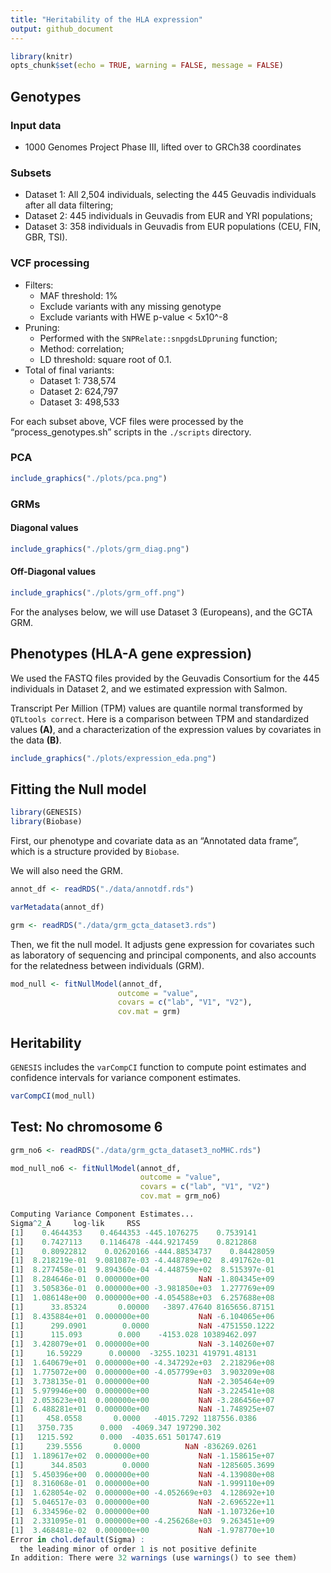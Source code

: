 ```yaml
---
title: "Heritability of the HLA expression"
output: github_document
---
```


```r
library(knitr)
opts_chunk$set(echo = TRUE, warning = FALSE, message = FALSE)
```

## Genotypes

### Input data

- 1000 Genomes Project Phase III, lifted over to GRCh38 coordinates

### Subsets

- Dataset 1: All 2,504 individuals, selecting the 445 Geuvadis individuals after all data filtering;
- Dataset 2: 445 individuals in Geuvadis from EUR and YRI populations;
- Dataset 3: 358 individuals in Geuvadis from EUR populations (CEU, FIN, GBR, TSI).

### VCF processing

- Filters:
    - MAF threshold: 1%
    - Exclude variants with any missing genotype
    - Exclude variants with HWE p-value < 5x10^-8

- Pruning:
    - Performed with the `SNPRelate::snpgdsLDpruning` function;
    - Method: correlation;
    - LD threshold: square root of 0.1.
    
- Total of final variants:
    - Dataset 1: 738,574
    - Dataset 2: 624,797
    - Dataset 3: 498,533

For each subset above, VCF files were processed by the "process_genotypes.sh" scripts in the `./scripts` directory.

### PCA

```r
include_graphics("./plots/pca.png")
```

### GRMs

#### Diagonal values

```r
include_graphics("./plots/grm_diag.png")
```

#### Off-Diagonal values

```r
include_graphics("./plots/grm_off.png")
```

For the analyses below, we will use Dataset 3 (Europeans), and the GCTA GRM.


## Phenotypes (HLA-A gene expression)

We used the FASTQ files provided by the Geuvadis Consortium for the 445 individuals in Dataset 2, and we estimated expression with Salmon.

Transcript Per Million (TPM) values are quantile normal transformed by `QTLtools correct`. Here is a comparison between TPM and standardized values **(A)**, and a characterization of the expression values by covariates in the data **(B)**.

```r
include_graphics("./plots/expression_eda.png")
```

## Fitting the Null model

```r
library(GENESIS)
library(Biobase)
```

First, our phenotype and covariate data as an “Annotated data frame”, which is a structure provided by `Biobase`.

We will also need the GRM.

```r
annot_df <- readRDS("./data/annotdf.rds")

varMetadata(annot_df)

grm <- readRDS("./data/grm_gcta_dataset3.rds")
```

Then, we fit the null model. It adjusts gene expression for covariates such as laboratory of sequencing and principal components, and also accounts for the relatedness between individuals (GRM).

```r
mod_null <- fitNullModel(annot_df,
                        outcome = "value",
                        covars = c("lab", "V1", "V2"),
                        cov.mat = grm)
```

## Heritability

`GENESIS` includes the `varCompCI` function to compute point estimates and confidence intervals for variance component estimates.

```r
varCompCI(mod_null)
```

## Test: No chromosome 6

```r
grm_no6 <- readRDS("./data/grm_gcta_dataset3_noMHC.rds")

mod_null_no6 <- fitNullModel(annot_df,
                             outcome = "value",
                             covars = c("lab", "V1", "V2")
                             cov.mat = grm_no6)

Computing Variance Component Estimates...
Sigma^2_A     log-lik     RSS
[1]    0.4644353    0.4644353 -445.1076275    0.7539141
[1]    0.7427113    0.1146478 -444.9217459    0.8212868
[1]    0.80922812    0.02620166 -444.88534737    0.84428059
[1]  8.218219e-01  9.081087e-03 -4.448789e+02  8.491762e-01
[1]  8.277458e-01  9.894360e-04 -4.448759e+02  8.515397e-01
[1]  8.284646e-01  0.000000e+00           NaN -1.804345e+09
[1]  3.505836e-01  0.000000e+00 -3.981850e+03  1.277769e+09
[1]  1.086148e+00  0.000000e+00 -4.054588e+03  6.257688e+08
[1]      33.85324       0.00000   -3897.47640 8165656.87151
[1]  8.435884e+01  0.000000e+00           NaN -6.104065e+06
[1]      299.0901        0.0000           NaN -4751550.1222
[1]      115.093        0.000    -4153.028 10389462.097
[1]  3.428079e+01  0.000000e+00           NaN -3.140260e+07
[1]     16.59229      0.00000  -3255.10231 419791.48131
[1]  1.640679e+01  0.000000e+00 -4.347292e+03  2.218296e+08
[1]  1.775072e+00  0.000000e+00 -4.057799e+03  3.903209e+08
[1]  3.738135e-01  0.000000e+00           NaN -2.305464e+09
[1]  5.979946e+00  0.000000e+00           NaN -3.224541e+08
[1]  2.053623e+01  0.000000e+00           NaN -3.286456e+07
[1]  6.488281e+01  0.000000e+00           NaN -1.748925e+07
[1]     458.0558       0.0000   -4015.7292 1187556.0386
[1]   3750.735      0.000  -4069.347 197290.302
[1]   1215.592      0.000  -4035.651 501747.619
[1]     239.5556       0.0000          NaN -836269.0261
[1]  1.189617e+02  0.000000e+00           NaN -1.158615e+07
[1]      344.8503        0.0000           NaN -1285605.3699
[1]  5.450396e+00  0.000000e+00           NaN -4.139080e+08
[1]  8.316068e-01  0.000000e+00           NaN -1.999110e+09
[1]  1.628054e-02  0.000000e+00 -4.052669e+03  4.128692e+10
[1]  5.046517e-03  0.000000e+00           NaN -2.696522e+11
[1]  6.334596e-02  0.000000e+00           NaN -1.107326e+10
[1]  2.331095e-01  0.000000e+00 -4.256268e+03  9.263451e+09
[1]  3.468481e-02  0.000000e+00           NaN -1.978770e+10
Error in chol.default(Sigma) : 
  the leading minor of order 1 is not positive definite
In addition: There were 32 warnings (use warnings() to see them)
```

